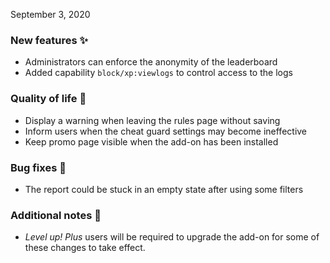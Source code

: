 
<ReleaseDate>September 3, 2020</ReleaseDate>

<h3>New features ✨</h3>

- Administrators can enforce the anonymity of the leaderboard
- Added capability `block/xp:viewlogs` to control access to the logs

<h3>Quality of life 💪</h3>

- Display a warning when leaving the rules page without saving
- Inform users when the cheat guard settings may become ineffective
- Keep promo page visible when the add-on has been installed

<h3>Bug fixes 🐛</h3>

- The report could be stuck in an empty state after using some filters

<h3>Additional notes 👀</h3>

- _Level up! Plus_ users will be required to upgrade the add-on for some of these changes to take effect.
